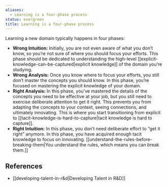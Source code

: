 ```yaml
---
aliases:
  - Learning is a four-phase process
status: evergreen
title: Learning is a four-phase process
---
```

Learning a new domain typically happens in four phases:

- **Wrong Intuition:** Initially, you are not even aware of what you don’t know, so you’re not sure of where you should focus your efforts. This phase should be dedicated to understanding the high-level [[explicit-knowledge-can-be-captured|explicit knowledge]] of the domain you’re studying.
- **Wrong Analysis:** Once you know where to focus your efforts, you still don’t master the concepts you should know. In this phase, you’re focused on mastering the explicit knowledge of your domain.
- **Right Analysis:** In this phase, you’ve mastered the details of the concepts you need to be effective at your job, but you still need to exercise deliberate attention to get it right. This prevents you from adapting the concepts to your context, seeing connections, and ultimately innovating. This is where you start transitioning from explicit to [[tacit-knowledge-is-hard-to-capture|tacit knowledge is hard to capture]].
- **Right Intuition:** In this phase, you don’t need deliberate effort to “get it right” anymore. In this phase, you have acquired enough tacit knowledge to focus on innovating. [[understand-the-rules-before-breaking-them|You understand the rules, which means you can break them.]]

## References

- [[developing-talent-in-r&d|Developing Talent in R&D]]
